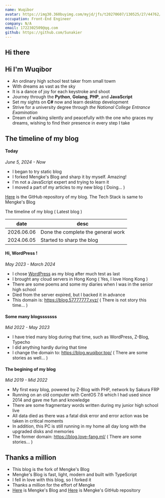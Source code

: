 ```yaml
---
name: Wuqibor
avatar: https://img30.360buyimg.com/myjd/jfs/t20270607/130525/27/44762/58186/6663254aF0afa2af5/b1029faade67fa5a.png
occupation: Front-End Engineer
company: N/A
email: 1722302509@qq.com
github: https://github.com/Sunakier
---
```


## Hi there <Twemoji emoji="waving-hand" />

## Hi <Twemoji emoji="waving hand" /> I'm Wuqibor

- An ordinary high school test taker from small towm
- With dreams as vast as the sky
- It is a dance of joy for each keystroke and shoot
- Journey through the **Python**, **Golang**, **PHP**, and **JavaScript**
- Set my sights on **C#** now and learn desktop development
- Strive for a university degree through *the National College Entrance Examination*
- Dream of walking silently and peacefully with the one who graces my dreams, wishing to find their presence in every step I take


<SocialAccounts />

## The timeline of my blog

#### Today

_June 5, 2024 - Now_

- I began to try static blog
- I forked Mengke's Blog and sharp it by myself. Amazing!
- I'm not a JavaScript expert and trying to learn it
- I moved a part of my articles to my new blog ( Doing... )

[Here](https://github.com/Sunakier/blog/) is the GitHub repository of my blog. The Tech Stack is same to Mengke's Blog

The timeline of my blog ( Latest blog )

| date       | desc                               |
|------------|------------------------------------|
| 2026.06.06 | Done the complete the general work |
| 2024.06.05 | Started to sharp the blog          |


#### Hi, WordPress !

_May 2023 - March 2024_

- I chose [WordPress](https://wordpress.com/) as my blog after much test as last
- I brought any cloud servers in Hong Kong ( Yes, I love Hong Kong )
- There are some poems and some my diaries when I was in the senior high school
- Died from the server expired, but I backed it in advance
- This domain is: https://blog.57777777.xyz/ ( There is not story this time... )


#### Some many blogsssssss

_Mid 2022 - May 2023_

- I have tried many blog during that time, such as WordPress, Z-Blog, Typecho
- I did anything hardly during that time
- I change the domain to: https://blog.wuqibor.top/ ( There are some stories as well... )


#### The begining of my blog

_Mid 2019 - Mid 2022_

- My first easy blog, powered by Z-Blog with PHP, network by Sakura FRP
- Running on an old computer with CentOS 7.6 which I had used since 2014 and gave me fun and knowledge
- There are some fragmentary words written during my junior high school live
- All data died as there was a fatal disk error and error action was be taken in critical moments
- In addition, this PC is still running in my home all day long with the upgraded disks and memories
- The former domain: https://blog.love-fang.ml/ ( There are some stories... )


## Thanks a million

- This blog is the fork of Mengke's Blog
- Mengke's Blog is fast, light, modern and built with TypeScript
- I fell in love with this blog, so I forked it
- Thanks a million for the effort of Mengke
- [Here](https://www.mengke.me/) is Mengke's Blog and [Here](https://github.com/mk965/mengke.me) is Mengke's GitHub repository
